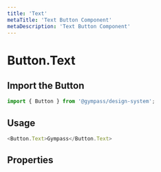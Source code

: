 ```yaml
---
title: 'Text'
metaTitle: 'Text Button Component'
metaDescription: 'Text Button Component'
---
```


# Button.Text

## Import the Button

```javascript
import { Button } from '@gympass/design-system';
```

## Usage

```javascript reactLive=true
<Button.Text>Gympass</Button.Text>
```

## Properties

<PropsTable component="Button" />

